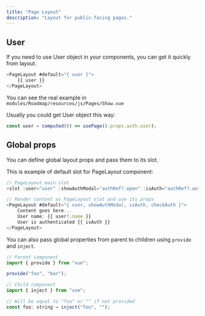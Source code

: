 ```yaml
---
title: "Page Layout"
description: "Layout for public-facing pages."
---
```


## User

If you need to use User object in your components, you can get it quickly from layout.

```javascript
<PageLayout #default="{ user }">
    {{ user }}
</PageLayout>
```

You can see the real example in `modules/Roadmap/resources/js/Pages/Show.vue`

Usually you could get User object this way:

```javascript
const user = computed(() => usePage().props.auth.user);
```

## Global props

You can define global layout props and pass them to its slot.

This is example of default slot for PageLayout component:

```javascript
// PageLayout main slot
<slot :user="user" :showAuthModal="authRef?.open" :isAuth="authRef?.auth" :checkAuth="authRef?.check" />

// Render content as PageLayout slot and use its props
<PageLayout #default="{ user, showAuthModal, isAuth, checkAuth }">
    Content goes here...
    User name: {{ user?.name }}
    User is authenticated {{ isAuth }}
</PageLayout>
```

You can also pass global properties from parent to children using `provide` and `inject`.

```javascript
// Parent component
import { provide } from "vue";

provide("foo", "bar");
```

```javascript
// Child component
import { inject } from "vue";

// Will be equal to "foo" or "" if not provided
const foo: string = inject("foo", "");
```

